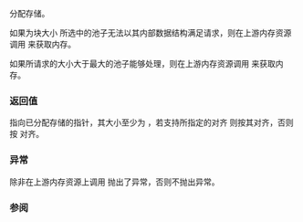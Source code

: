 {{cpp/experimental/pmr/synchronized_pool_resource/title|do_allocate}}
{{cpp/experimental/lib extensions/pmr/synchronized_pool_resource/navbar}}
{{ddcl|since=libfund_ts|1=
virtual void* do_allocate( std::size_t bytes, std::size_t alignment );
}}

分配存储。

如果为块大小 {{c|byte}} 所选中的池子无法以其内部数据结构满足请求，则在上游内存资源调用 {{tt|allocate()}} 来获取内存。

如果所请求的大小大于最大的池子能够处理，则在上游内存资源调用 {{tt|allocate()}} 来获取内存。

===返回值===
指向已分配存储的指针，其大小至少为 {{c|bytes}}，若支持所指定的对齐 {{c|alignment}} 则按其对齐，否则按 {{c|alignof(std::max_align_t)}} 对齐。

===异常===
除非在上游内存资源上调用 {{tt|allocate()}} 抛出了异常，否则不抛出异常。

===参阅===
{{dsc begin}}
{{dsc inc|cpp/experimental/memory_resource/dsc allocate}}
{{dsc inc|cpp/experimental/memory_resource/dsc do_allocate}}
{{dsc end}}